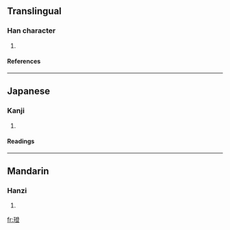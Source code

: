 ==Translingual==
===Han character===
{{Han char|rn=96|rad=玉|as=12|sn=16|four=1711<sub>8</sub>|canj=一土弓人廿 (MGNOT)}}
# {{defn|Han|sort=玉12}}
====References====
{{Han ref|kx=0741.260|dkj=21227|dj=1151.060|hdz=21138.150|uh=7492|ud=29842|bh=EA66|bd=60006}}

----
==Japanese==
===Kanji===
{{ja-kanji|grade=|rs=玉12}}
# {{defn|Japanese}} 
====Readings====
{{ja-readings|on=[[とう]] (tō)|kun=[[いし]] (ishi)|nanori=}}

----
==Mandarin==
===Hanzi===
{{cmn-hanzi|pin=[[dēng]] (deng1)|wg=teng<sup>1</sup>}}
# {{defn|Mandarin}}

[[fr:璒]]